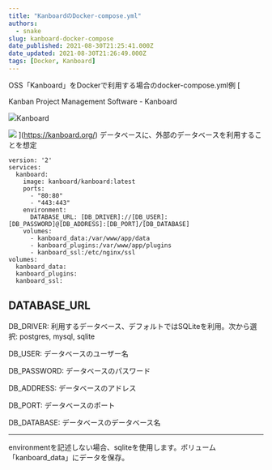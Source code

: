 ```yaml
---
title: "KanboardのDocker-compose.yml"
authors:
  - snake
slug: kanboard-docker-compose
date_published: 2021-08-30T21:25:41.000Z
date_updated: 2021-08-30T21:26:49.000Z
tags: [Docker, Kanboard]
---
```


OSS「Kanboard」をDockerで利用する場合のdocker-compose.yml例
[

Kanban Project Management Software - Kanboard

![](https://kanboard.org/assets/img/touch-icon-ipad-retina.png)Kanboard

![](https://kanboard.org/assets/img/board.png)
](https://kanboard.org/)
データベースに、外部のデータベースを利用することを想定

    version: '2'
    services:
      kanboard:
        image: kanboard/kanboard:latest
        ports:
          - "80:80"
          - "443:443"
        environment:
          DATABASE_URL: [DB_DRIVER]://[DB_USER]:[DB_PASSWORD]@[DB_ADDRESS]:[DB_PORT]/[DB_DATABASE]
        volumes:
          - kanboard_data:/var/www/app/data
          - kanboard_plugins:/var/www/app/plugins
          - kanboard_ssl:/etc/nginx/ssl
    volumes:
      kanboard_data:
      kanboard_plugins:
      kanboard_ssl:

## DATABASE_URL

DB_DRIVER: 利用するデータベース、デフォルトではSQLiteを利用。次から選択: postgres, mysql, sqlite

DB_USER: データベースのユーザー名

DB_PASSWORD: データベースのパスワード

DB_ADDRESS: データベースのアドレス

DB_PORT: データベースのポート

DB_DATABASE: データベースのデータベース名

---

environmentを記述しない場合、sqliteを使用します。ボリューム「kanboard_data」にデータを保存。
